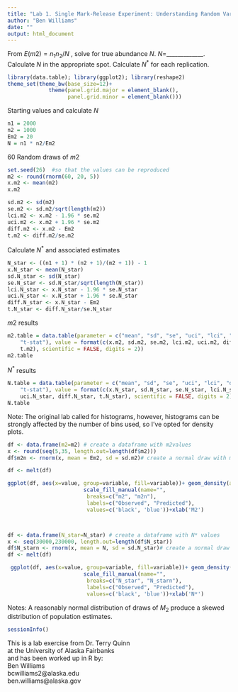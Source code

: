 ```yaml
---
title: "Lab 1. Single Mark-Release Experiment: Understanding Random Variables"
author: "Ben Williams"
date: ""
output: html_document
---
```


From $E(m2)={n_{1}n_{2}/N}$ , solve for true abundance $N$. $N$=_____________. Calculate $N$ in the appropriate spot.
Calculate $N^*$ for each replication. 

```r
library(data.table); library(ggplot2); library(reshape2)
theme_set(theme_bw(base_size=12)+ 
             theme(panel.grid.major = element_blank(), 
                   panel.grid.minor = element_blank()))
```
Starting values and calculate $N$
```r
n1 = 2000
n2 = 1000
Em2 = 20
N = n1 * n2/Em2
```
60 Random draws of $m2$
```r
set.seed(26)  #so that the values can be reproduced
m2 <- round(rnorm(60, 20, 5))
x.m2 <- mean(m2)
x.m2

sd.m2 <- sd(m2)
se.m2 <- sd.m2/sqrt(length(m2))
lci.m2 <- x.m2 - 1.96 * se.m2
uci.m2 <- x.m2 + 1.96 * se.m2
diff.m2 <- x.m2 - Em2
t.m2 <- diff.m2/se.m2
```

Calculate $N^*$ and associated estimates
```r
N_star <- ((n1 + 1) * (n2 + 1)/(m2 + 1)) - 1
x.N_star <- mean(N_star)
sd.N_star <- sd(N_star)
se.N_star <- sd.N_star/sqrt(length(N_star))
lci.N_star <- x.N_star - 1.96 * se.N_star
uci.N_star <- x.N_star + 1.96 * se.N_star
diff.N_star <- x.N_star - Em2
t.N_star <- diff.N_star/se.N_star
```
$m2$ results
```r
m2.table = data.table(parameter = c("mean", "sd", "se", "uci", "lci", "diff", 
    "t-stat"), value = format(c(x.m2, sd.m2, se.m2, lci.m2, uci.m2, diff.m2, 
    t.m2), scientific = FALSE, digits = 2))
m2.table
```

$N^*$ results
```r
N.table = data.table(parameter = c("mean", "sd", "se", "uci", "lci", "diff", 
    "t-stat"), value = format(c(x.N_star, sd.N_star, se.N_star, lci.N_star, 
    uci.N_star, diff.N_star, t.N_star), scientific = FALSE, digits = 2))
N.table
```

Note: The original lab called for histograms, however, histograms can be strongly affected by the number of bins used, so I've opted for density plots.
```r
df <- data.frame(m2=m2) # create a dataframe with m2values
x <- round(seq(5,35, length.out=length(df$m2)))
df$m2n <- rnorm(x, mean = Em2, sd = sd.m2)# create a normal draw with mean of E(m2) and sd of m2

df <- melt(df)

ggplot(df, aes(x=value, group=variable, fill=variable))+ geom_density(alpha=.3)+ 
                        scale_fill_manual(name="",
                         breaks=c("m2", "m2n"),
                         labels=c("Observed", "Predicted"),
                         values=c('black', 'blue'))+xlab('M2')



df <- data.frame(N_star=N_star) # create a dataframe with N* values
x <- seq(30000,230000, length.out=length(df$N_star)) 
df$N_starn <- rnorm(x, mean = N, sd = sd.N_star)# create a normal draw with mean of N and sd of N*
df <- melt(df)

 ggplot(df, aes(x=value, group=variable, fill=variable))+ geom_density(alpha=.3)+ 
                        scale_fill_manual(name="",
                         breaks=c("N_star", "N_starn"),
                         labels=c("Observed", "Predicted"),
                         values=c('black', 'blue'))+xlab('N*')
```

Notes: A reasonably normal distribution of draws of $M_2$ produce a skewed distribution of population estimates.

```r
sessionInfo()
```


This is a lab exercise from Dr. Terry Quinn  
at the University of Alaska Fairbanks  
and has been worked up in R by:  
Ben Williams  
bcwilliams2@alaska.edu  
ben.williams@alaska.gov

